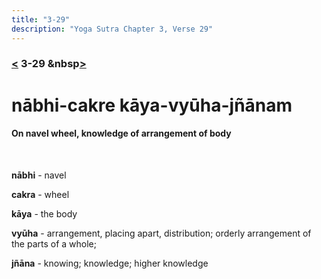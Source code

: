 ```yaml
---
title: "3-29"
description: "Yoga Sutra Chapter 3, Verse 29"
---
```


### [<](/Chapter-3/3-28/) 3-29 &nbsp[>](/Chapter-3/3-30/)

# nābhi-cakre kāya-vyūha-jñānam

#### On navel wheel, knowledge of arrangement of body

<br />

**nābhi** - navel

**cakra** - wheel

**kāya** - the body

**vyūha** - arrangement, placing apart, distribution; orderly arrangement of the parts of a whole;

**jñāna** - knowing; knowledge; higher knowledge

<br />
